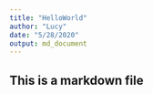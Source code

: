 ---
title: "HelloWorld"
author: "Lucy"
date: "5/28/2020"
output: md_document
---
## This is a markdown file

